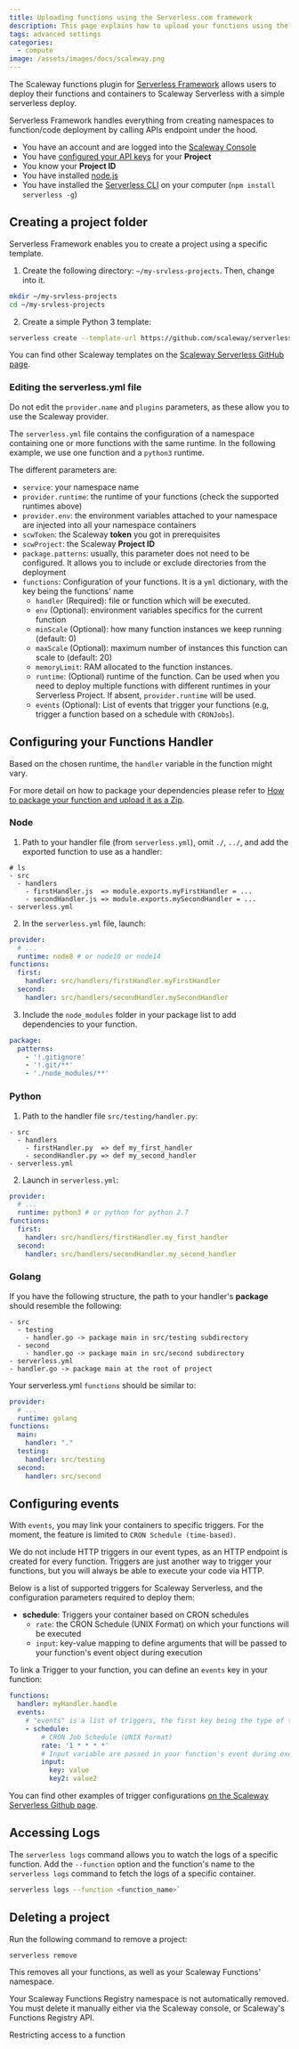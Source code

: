 ```yaml
---
title: Uploading functions using the Serverless.com framework
description: This page explains how to upload your functions using the Serverless.com framework.
tags: advanced settings
categories:
  - compute
image: /assets/images/docs/scaleway.png
---
```



The Scaleway functions plugin for [Serverless Framework](https://serverless.com/) allows users to deploy their functions and containers to Scaleway Serverless with a simple serverless deploy.

Serverless Framework handles everything from creating namespaces to function/code deployment by calling APIs endpoint under the hood.
<Message type="requirement">

  - You have an account and are logged into the [Scaleway Console](https://console.scaleway.com)  
  - You have [configured your API keys](/console/my-project/how-to/generate-api-key/) for your **Project**
  - You know your **Project ID**
  - You have installed [node.js](https://nodejs.org/en/)
  - You have installed the [Serverless CLI](https://www.npmjs.com/package/serverless) on your computer (`npm install serverless -g`)

</Message>

## Creating a project folder

Serverless Framework enables you to create a project using a specific template.

1. Create the following directory: `~/my-srvless-projects`. Then, change into it.

  ```bash
  mkdir ~/my-srvless-projects
  cd ~/my-srvless-projects
  ```

2. Create a simple Python 3 template: 

  ```bash
  serverless create --template-url https://github.com/scaleway/serverless-scaleway-functions/tree/master/examples/python3 --path myService
  ```
You can find other Scaleway templates on the [Scaleway Serverless GitHub page](https://github.com/scaleway/serverless-scaleway-functions/tree/master/examples).

### Editing the serverless.yml file

<Message type="important">

  Do not edit the `provider.name` and `plugins` parameters, as these allow you to use the Scaleway provider.

</Message>

The `serverless.yml` file contains the configuration of a namespace containing one or more functions with the same runtime. In the following example, we use one function and a `python3` runtime. 

The different parameters are:
- `service`: your namespace name
- `provider.runtime`: the runtime of your functions (check the supported runtimes above)
- `provider.env`: the environment variables attached to your namespace are injected into all your namespace containers
- `scwToken`: the Scaleway **token** you got in prerequisites
- `scwProject`: the Scaleway **Project ID** 
- `package.patterns`: usually, this parameter does not need to be configured. It allows you to include or exclude directories from the deployment
- `functions`: Configuration of your functions. It is a `yml` dictionary, with the key being the functions' name
  - `handler` (Required): file or function which will be executed. 
  - `env` (Optional): environment variables specifics for the current function
  - `minScale` (Optional): how many function instances we keep running (default: 0)
  - `maxScale` (Optional): maximum number of instances this function can scale to (default: 20)
  - `memoryLimit`: RAM allocated to the function instances. 
  - `runtime`: (Optional) runtime of the function. Can be used when you need to deploy multiple functions with different runtimes in your Serverless Project. If absent, `provider.runtime` will be used.
  - `events` (Optional): List of events that trigger your functions (e.g, trigger a function based on a schedule with `CRONJobs`). 

## Configuring your Functions Handler

Based on the chosen runtime, the `handler` variable in the function might vary.

<Message type="note">

  For more detail on how to package your dependencies please refer to [How to package your function and upload it as a Zip](/compute/functions/how-to/package-function-in-zip/).

</Message>

### Node

1. Path to your handler file (from `serverless.yml`), omit `./`, `../`, and add the exported function to use as a handler:

```
# ls
- src
  - handlers
    - firstHandler.js  => module.exports.myFirstHandler = ...
    - secondHandler.js => module.exports.mySecondHandler = ...
- serverless.yml
```

2. In the `serverless.yml` file, launch:
```yml
provider:
  # ...
  runtime: node8 # or node10 or node14
functions:
  first:
    handler: src/handlers/firstHandler.myFirstHandler
  second:
    handler: src/handlers/secondHandler.mySecondHandler
```

3. Include the `node_modules` folder in your package list to add dependencies to your function.

```yml
package:
  patterns:
    - '!.gitignore'
    - '!.git/**'
    - './node_modules/**'
```

### Python

1. Path to the handler file `src/testing/handler.py`:
```
- src
  - handlers
    - firstHandler.py  => def my_first_handler
    - secondHandler.py => def my_second_handler
- serverless.yml
```

2. Launch in `serverless.yml`:
```yml
provider:
  # ...
  runtime: python3 # or python for python 2.7
functions:
  first:
    handler: src/handlers/firstHandler.my_first_handler
  second:
    handler: src/handlers/secondHandler.my_second_handler
```

### Golang
	
If you have the following structure, the path to your handler's **package** should resemble the following:

```
- src
  - testing
    - handler.go -> package main in src/testing subdirectory
  - second
    - handler.go -> package main in src/second subdirectory
- serverless.yml
- handler.go -> package main at the root of project
```

Your serverless.yml `functions` should be similar to:

```yml
provider:
  # ...
  runtime: golang
functions:
  main:
    handler: "."
  testing:
    handler: src/testing
  second:
    handler: src/second
```

## Configuring events

With `events`, you may link your containers to specific triggers. For the moment, the feature is limited to `CRON Schedule (time-based)`.

<Message type="note">

We do not include HTTP triggers in our event types, as an HTTP endpoint is created for every function. Triggers are just another way to trigger your functions, but you will always be able to execute your code via HTTP.

</Message>

Below is a list of supported triggers for Scaleway Serverless, and the configuration parameters required to deploy them:

- **schedule**: Triggers your container based on CRON schedules
  - `rate`: the CRON Schedule (UNIX Format) on which your functions will be executed
  - `input`: key-value mapping to define arguments that will be passed to your function's event object during execution

To link a Trigger to your function, you can define an `events` key in your function:

```yml
functions:
  handler: myHandler.handle
  events:
    # "events" is a list of triggers, the first key being the type of trigger.
    - schedule:
        # CRON Job Schedule (UNIX Format)
        rate: '1 * * * *'
        # Input variable are passed in your function's event during execution
        input:
          key: value
          key2: value2
```

<Message type="tip">

  You can find other examples of trigger configurations [on the Scaleway Serverless Github page](https://github.com/scaleway/serverless-scaleway-functions/tree/master/examples/nodejs10-schedule).

</Message>

## Accessing Logs

The `serverless logs` command allows you to watch the logs of a specific function.
Add the `--function` option and the function's name to the `serverless logs` command to fetch the logs of a specific container.


```bash
serverless logs --function <function_name>`
```

## Deleting a project

Run the following command to remove a project:

```bash
serverless remove
```

This removes all your functions, as well as your Scaleway Functions' namespace.

<Message type="note">
 
  Your Scaleway Functions Registry namespace is not automatically removed. You must delete it manually either via the Scaleway console, or Scaleway's Functions Registry API.
 
</Message>

<Navigation title="See Also">
  <PreviousButton to="/compute/functions/api-cli/restricting-access-to-a-function/">Restricting access to a function</PreviousButton>
</Navigation>